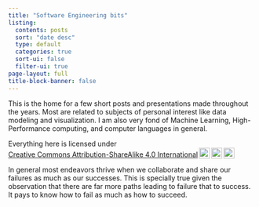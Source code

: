 ```yaml
---
title: "Software Engineering bits"
listing:
  contents: posts
  sort: "date desc"
  type: default
  categories: true
  sort-ui: false
  filter-ui: true
page-layout: full
title-block-banner: false
---
```


This is the home for a few short posts and presentations made throughout the years. Most are related to subjects of personal interest like data modeling and visualization. I am also very fond of Machine Learning, High-Performance computing, and computer languages in general.

<p xmlns:cc="http://creativecommons.org/ns#">

Everything here is licensed under <a href="https://creativecommons.org/licenses/by-sa/4.0/?ref=chooser-v1" target="_blank" rel="license noopener noreferrer" style="display:inline-block;">Creative Commons Attribution-ShareAlike 4.0 International<img src="https://mirrors.creativecommons.org/presskit/icons/cc.svg?ref=chooser-v1" style="height:22px!important;margin-left:3px;vertical-align:text-bottom;"/><img src="https://mirrors.creativecommons.org/presskit/icons/by.svg?ref=chooser-v1" style="height:22px!important;margin-left:3px;vertical-align:text-bottom;"/><img src="https://mirrors.creativecommons.org/presskit/icons/sa.svg?ref=chooser-v1" style="height:22px!important;margin-left:3px;vertical-align:text-bottom;"/></a>

</p>

In general most endeavors thrive when we collaborate and share our failures as much as our successes. This is specially true given the observation that there are far more paths leading to failure that to success. It pays to know how to fail as much as how to succeed.
